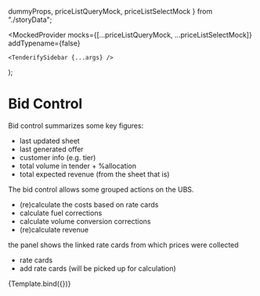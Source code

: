   dummyProps,
  priceListQueryMock,
  priceListSelectMock
} from "./storyData";

<Meta title="Tenderify/Sidebar" component={TenderifySidebar} />

  <MockedProvider
    mocks={[...priceListQueryMock, ...priceListSelectMock]}
    addTypename={false}
  >
    <TenderifySidebar {...args} />
  </MockedProvider>
);

# Bid Control

Bid control summarizes some key figures:

- last updated sheet
- last generated offer
- customer info (e.g. tier)
- total volume in tender + %allocation
- total expected revenue (from the sheet that is)

The bid control allows some grouped actions on the UBS.

- (re)calculate the costs based on rate cards
- calculate fuel corrections
- calculate volume conversion corrections
- (re)calculate revenue

the panel shows the linked rate cards from which prices were collected

- rate cards
- add rate cards (will be picked up for calculation)

<Canvas>
  <Story name="basic" args={dummyProps}>
    {Template.bind({})}
  </Story>
</Canvas>
